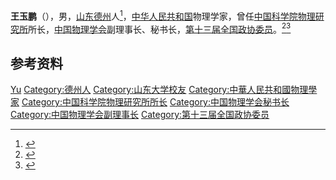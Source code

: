 '''王玉鹏'''（{{bd|1965年|3月|}}），男，[[山东|山东]][[德州市|德州]]人<ref>{{Cite web|title=王玉鵬|url=http://www.qiushi.org/index.php?m=content&c=index&a=show&catid=77&id=136|access-date=2021-11-27|work=[[求是科技基金会|求是科技基金会]]|language=zh|archive-date=2021-11-27|archive-url=https://web.archive.org/web/20211127114809/http://www.qiushi.org/index.php?m=content&c=index&a=show&catid=77&id=136|dead-url=no}}</ref>，[[中华人民共和国|中华人民共和国]]物理学家，曾任[[中国科学院物理研究所|中国科学院物理研究所]]所长，[[中国物理学会|中国物理学会]]副理事长、秘书长，[[第十三届全国政协委员|第十三届全国政协委员]]。<ref>{{Cite web|title=“杰青”王玉鹏：埋头科研 心无旁骛|url=http://news.sciencenet.cn/htmlnews/2014/4/291782.shtm|accessdate=2020-10-21|author=陆琦|date=2014-04-11|work=科学网|publisher=[[中国科学报|中国科学报]]|language=zh|archive-date=2020-10-23|archive-url=https://web.archive.org/web/20201023231231/http://news.sciencenet.cn/htmlnews/2014/4/291782.shtm|dead-url=no}}</ref><ref>{{Cite web|title=王玉鹏 简介|url=http://www.iop.cas.cn/rcjy/yszj/?id=1|access-date=2021-11-27|work=[[中国科学院物理研究所|中国科学院物理研究所]]|archive-date=2021-11-27|archive-url=https://web.archive.org/web/20211127110344/http://www.iop.cas.cn/rcjy/yszj/?id=1|dead-url=no}}</ref>

== 参考资料 ==
{{reflist}}

{{中国科学院数学物理学部院士}}
{{Navboxes 
| title  = 王玉鹏在[[中国物理学会|中国物理学会]]的职务
| list1  =
{{中国物理学会第九届理事会}}
{{中国物理学会第十届理事会}}
{{中国物理学会第十一届理事会}}
}}
{{DEFAULTSORT:Wang王}}
[[Category:王姓|Yu]]
[[Category:德州人|Category:德州人]]
[[Category:山东大学校友|Category:山东大学校友]]
[[Category:中華人民共和國物理學家|Category:中華人民共和國物理學家]]
[[Category:中国科学院物理研究所所长|Category:中国科学院物理研究所所长]]
[[Category:中国物理学会秘书长|Category:中国物理学会秘书长]]
[[Category:中国物理学会副理事长|Category:中国物理学会副理事长]]
[[Category:第十三届全国政协委员|Category:第十三届全国政协委员]]
{{Authority control}}
{{中国人物小作品}}